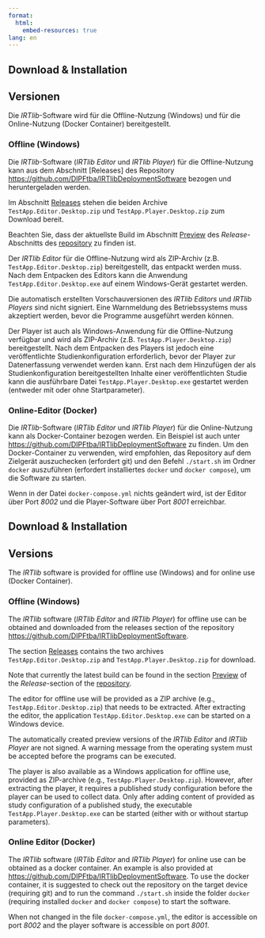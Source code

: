 ```yaml
---
format:
  html:
    embed-resources: true
lang: en    
---
```


::: {.content-visible when-profile="german"}

# Download & Installation

## Versionen

Die *IRTlib*-Software wird für die Offline-Nutzung (Windows) und für die Online-Nutzung (Docker Container) bereitgestellt.

### Offline (Windows)

Die *IRTlib*-Software (*IRTlib Editor* und *IRTlib Player*) für die Offline-Nutzung kann aus dem Abschnitt [Releases] des Repository <https://github.com/DIPFtba/IRTlibDeploymentSoftware> bezogen und heruntergeladen werden.

Im Abschnitt [Releases](https://github.com/DIPFtba/IRTlibDeploymentSoftware/releases) stehen die beiden Archive `TestApp.Editor.Desktop.zip` und `TestApp.Player.Desktop.zip` zum Download bereit.

::: callout-note
Beachten Sie, dass der aktuellste Build im Abschnitt [Preview](https://github.com/DIPFtba/IRTlibDeploymentSoftware/releases/tag/preview-231025) des *Release*-Abschnitts des [repository](https://github.com/DIPFtba/IRTlibDeploymentSoftware/releases) zu finden ist.
:::

Der *IRTlib Editor* für die Offline-Nutzung wird als ZIP-Archiv (z.B. `TestApp.Editor.Desktop.zip`) bereitgestellt, das entpackt werden muss. Nach dem Entpacken des Editors kann die Anwendung `TestApp.Editor.Desktop.exe` auf einem Windows-Gerät gestartet werden.

::: Hinweis-Warnung
Die automatisch erstellten Vorschauversionen des *IRTlib Editors* und *IRTlib Players* sind nicht signiert. Eine Warnmeldung des Betriebssystems muss akzeptiert werden, bevor die Programme ausgeführt werden können.
:::

Der Player ist auch als Windows-Anwendung für die Offline-Nutzung verfügbar und wird als ZIP-Archiv (z.B. `TestApp.Player.Desktop.zip`) bereitgestellt. Nach dem Entpacken des Players ist jedoch eine veröffentlichte Studienkonfiguration erforderlich, bevor der Player zur Datenerfassung verwendet werden kann. Erst nach dem Hinzufügen der als Studienkonfiguration bereitgestellten Inhalte einer veröffentlichten Studie kann die ausführbare Datei `TestApp.Player.Desktop.exe` gestartet werden (entweder mit oder ohne Startparameter).

### Online-Editor (Docker)

Die *IRTlib*-Software (*IRTlib Editor* und *IRTlib Player*) für die Online-Nutzung kann als Docker-Container bezogen werden. Ein Beispiel ist auch unter <https://github.com/DIPFtba/IRTlibDeploymentSoftware> zu finden. Um den Docker-Container zu verwenden, wird empfohlen, das Repository auf dem Zielgerät auszuchecken (erfordert git) und den Befehl `./start.sh` im Ordner `docker` auszuführen (erfordert installiertes `docker` und `docker compose`), um die Software zu starten.

Wenn in der Datei `docker-compose.yml` nichts geändert wird, ist der Editor über Port *8002* und die Player-Software über Port *8001* erreichbar.

:::

::: {.content-visible when-profile="english"}

# Download & Installation

## Versions

The *IRTlib* software is provided for offline use (Windows) and for online use (Docker Container).

### Offline (Windows)

The *IRTlib* software (*IRTlib Editor* and *IRTlib Player*) for offline use can be obtained and downloaded from the releases section of the repository <https://github.com/DIPFtba/IRTlibDeploymentSoftware>.

The section [Releases](https://github.com/DIPFtba/IRTlibDeploymentSoftware/releases) contains the two archives `TestApp.Editor.Desktop.zip` and `TestApp.Player.Desktop.zip` for download.

::: callout-note
Note that currently the latest build can be found in the section [Preview](https://github.com/DIPFtba/IRTlibDeploymentSoftware/releases/tag/preview-231025) of the *Release*-section of the [repository](https://github.com/DIPFtba/IRTlibDeploymentSoftware/releases).
:::

The editor for offline use will be provided as a ZIP archive (e.g., `TestApp.Editor.Desktop.zip`) that needs to be extracted. After extracting the editor, the application `TestApp.Editor.Desktop.exe` can be started on a Windows device.

::: callout-warning
The automatically created preview versions of the *IRTlib Editor* and *IRTlib Player* are not signed. A warning message from the operating system must be accepted before the programs can be executed.
:::

The player is also available as a Windows application for offline use, provided as ZIP-archive (e.g., `TestApp.Player.Desktop.zip`). However, after extracting the player, it requires a published study configuration before the player can be used to collect data. Only after adding content of provided as study configuration of a published study, the executable `TestApp.Player.Desktop.exe` can be started (either with or without startup parameters).

### Online Editor (Docker)

The *IRTlib* software (*IRTlib Editor* and *IRTlib Player*) for online use can be obtained as a docker container. An example is also provided at <https://github.com/DIPFtba/IRTlibDeploymentSoftware>. To use the docker container, it is suggested to check out the repository on the target device (requiring git) and to run the command `./start.sh` inside the folder `docker` (requiring installed `docker` and `docker compose`) to start the software.

When not changed in the file `docker-compose.yml`, the editor is accessible on port *8002* and the player software is accessible on port *8001*.

:::
